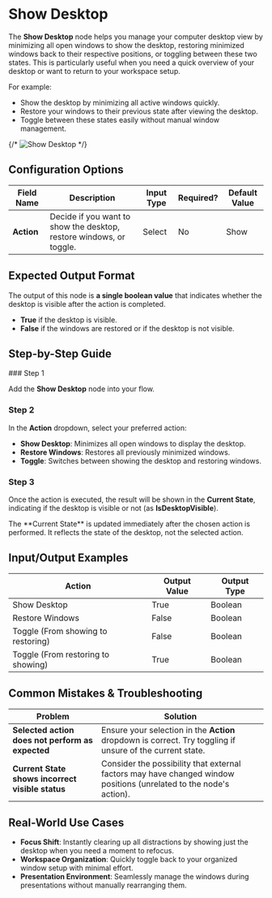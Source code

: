 
# Show Desktop

The **Show Desktop** node helps you manage your computer desktop view by minimizing all open windows to show the desktop, restoring minimized windows back to their respective positions, or toggling between these two states. This is particularly useful when you need a quick overview of your desktop or want to return to your workspace setup.

For example:

- Show the desktop by minimizing all active windows quickly.
- Restore your windows to their previous state after viewing the desktop.
- Toggle between these states easily without manual window management.

{/* ![Show Desktop](./show-desktop.png) */}

## Configuration Options

| Field Name | Description                                                         | Input Type | Required? | Default Value |
| ---------- | ------------------------------------------------------------------- | ---------- | --------- | ------------- |
| **Action** | Decide if you want to show the desktop, restore windows, or toggle. | Select     | No        | Show          |

## Expected Output Format

The output of this node is **a single boolean value** that indicates whether the desktop is visible after the action is completed.

- **True** if the desktop is visible.
- **False** if the windows are restored or if the desktop is not visible.

## Step-by-Step Guide

<Steps>
### Step 1

Add the **Show Desktop** node into your flow.

### Step 2

In the **Action** dropdown, select your preferred action:

- **Show Desktop**: Minimizes all open windows to display the desktop.
- **Restore Windows**: Restores all previously minimized windows.
- **Toggle**: Switches between showing the desktop and restoring windows.

### Step 3

Once the action is executed, the result will be shown in the **Current State**, indicating if the desktop is visible or not (as **IsDesktopVisible**).

</Steps>

<Callout type="info" title="Note">
  The **Current State** is updated immediately after the chosen action is
  performed. It reflects the state of the desktop, not the selected action.
</Callout>

## Input/Output Examples

| Action                             | Output Value | Output Type |
| ---------------------------------- | ------------ | ----------- |
| Show Desktop                       | True         | Boolean     |
| Restore Windows                    | False        | Boolean     |
| Toggle (From showing to restoring) | False        | Boolean     |
| Toggle (From restoring to showing) | True         | Boolean     |

## Common Mistakes & Troubleshooting

| Problem                                          | Solution                                                                                                           |
| ------------------------------------------------ | ------------------------------------------------------------------------------------------------------------------ |
| **Selected action does not perform as expected** | Ensure your selection in the **Action** dropdown is correct. Try toggling if unsure of the current state.          |
| **Current State shows incorrect visible status** | Consider the possibility that external factors may have changed window positions (unrelated to the node's action). |

## Real-World Use Cases

- **Focus Shift**: Instantly clearing up all distractions by showing just the desktop when you need a moment to refocus.
- **Workspace Organization**: Quickly toggle back to your organized window setup with minimal effort.
- **Presentation Environment**: Seamlessly manage the windows during presentations without manually rearranging them.
